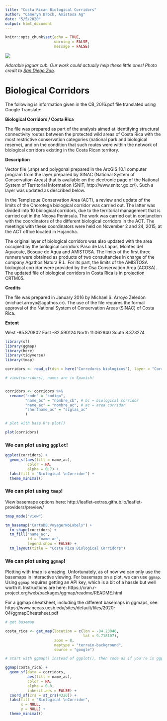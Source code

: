 ```yaml
---
title: "Costa Rican Biological Corridors"
author: "Cameryn Brock, Amistosa Ag"
date: "5/5/2020"
output: html_document
---
```


```r
knitr::opts_chunk$set(echo = TRUE,
                      warning = FALSE,
                      message = FALSE)
```

![](jaguar-cub-sd-zoo.jpg)


*Adorable jaguar cub. Our work could actually help these little ones! Photo credit to [San Diego Zoo](https://kids.sandiegozoo.org/animals/jaguar).*

# Biological Corridors

The following is information given in the CB_2016.pdf file translated using Google Translate:

**Biological Corridors / Costa Rica**

The file was prepared as part of the analysis aimed at identifying structural connectivity routes between the protected wild areas of Costa Rica with the most restrictive conservation categories (national park and biological reserve), and on the condition that such routes were within the network of biological corridors existing in the Costa Rican territory.

**Description**

Vector file (.shp) and polygonal prepared in the ArcGIS 10.1 computer program from the layer prepared by SINAC (National System of Conservation Areas) that is available on the electronic page of the National System of Territorial Information (SNIT, http://www.snitcr.go.cr/). Such a layer was updated as described below.

In the Tempisque Conservation Area (ACT), a review and update of the limits of the Chorotega biological corridor was carried out. The latter was divided into 10 biological corridors, due to the territorial management that is carried out in the Nicoya Peninsula. The work was carried out in conjunction with the coordinators of the different biological corridors in the ACT. The meetings with these coordinators were held on November 2 and 24, 2015, at the ACT office located in Hojancha.

The original layer of biological corridors was also updated with the area occupied by the biological corridors Paso de las Lapas, Montes del Aguacate, Bosque de Agua and AMISTOSA. The limits of the first three runners were obtained as products of two consultancies in charge of the company Agathos Natura R.L. For its part, the limits of the AMISTOSA biological corridor were provided by the Osa Conservation Area (ACOSA). The updated file of biological corridors in Costa Rica is in projection CRTM05.

**Credits**

The file was prepared in January 2016 by Michael S. Arroyo Zeledón (michael.arroyo@agathos.cr).
The use of the file requires the formal approval of the National System of Conservation Areas (SINAC) of Costa Rica.

**Extent**

West -85.870802 East -82.590124 North 11.062940 South 8.373274


```r

library(sf)
library(ggmap)
library(here)
library(tidyverse)
library(tmap)

```

```r

corridors <- read_sf(dsn = here("Corredores biologicos"), layer = "Corredores_Biologicos")

# view(corridors), names are in Spanish! 


corridors <- corridors %>% 
  rename("code" = "codigo",
         "name_bc" = "nombre_cb", # bc = biological corridor
         "name_ac" = "nombre_ac", # ac = area corridor
         "shortname_ac" = "siglas_ac"
         )

# plot with base R's plot()

plot(corridors)

```

### We can plot using `ggplot`!

```r

ggplot(corridors) + 
  geom_sf(aes(fill = name_ac),
          color = NA,
          alpha = 0.7) + 
  labs(fill = "Biological \nCorridor") + 
  theme_minimal()

```

### We can plot using `tmap`!

View basemape options here: http://leaflet-extras.github.io/leaflet-providers/preview/

```r

tmap_mode("view")

tm_basemap("CartoDB.VoyagerNoLabels") +
  tm_shape(corridors) + 
  tm_fill("name_ac",
          id = "name_ac",
          legend.show = FALSE) +
  tm_layout(title = "Costa Rica Biological Corridors")

```

### We can plot using `ggmap`!

Plotting with tmap is amazing. Unfortunately, as of now we can only use the basemaps in interactive viewing. For basemaps on a plot, we can use `ggmap`. Using `ggmap` requires getting an API key, which is a bit of a hassle but well worth it. Instructions are here: https://cran.r-project.org/web/packages/ggmap/readme/README.html

For a ggmap cheatsheet, including the different basemaps in ggmaps, see: https://www.nceas.ucsb.edu/sites/default/files/2020-04/ggmapCheatsheet.pdf

```r

# get basemap

costa_rica <- get_map(location = c(lon = -84.23046,
                                   lat = 9.718107),
                      zoom = 8,
                      maptype = "terrain-background",
                      source = "google")

# start with ggmap() instead of ggplot(), then code as if you're in ggplot!

ggmap(costa_rica) +
  geom_sf(data = corridors,
          aes(fill = name_ac),
          color = NA,
          alpha = 0.8,
          inherit.aes = FALSE) + 
  coord_sf(crs = st_crs(4326)) +
  labs(fill = "Biological \nCorridor",
       x = NULL,
       y = NULL) + 
  theme_minimal()
  

```

